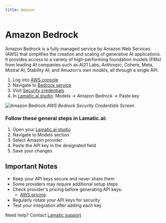 ```yaml
---
title: Amazon
---
```


[AWS console]: https://aws.amazon.com/bedrock
[AWS Bedrock]: https://console.aws.amazon.com/bedrock
[AWS credentials]: https://console.aws.amazon.com/iam/home#/security_credentials
[AWS docs]: https://docs.aws.amazon.com/bedrock/
[AWS pricing]: https://aws.amazon.com/bedrock/pricing/

[Lamatic.ai studio]: https://studio.lamatic.ai
[Lamatic support]: https://support.lamatic.ai

# Amazon Bedrock
Amazon Bedrock is a fully managed service by Amazon Web Services (AWS) that simplifies the creation and scaling of generative AI applications. It provides access to a variety of high-performing foundation models (FMs) from leading AI companies such as AI21 Labs, Anthropic, Cohere, Meta, Mistral AI, Stability AI, and Amazon's own models, all through a single API.

1. Log into [AWS console]
2. Navigate to [Bedrock service](https://console.aws.amazon.com/bedrock)
3. Visit [Security credentials][AWS credentials]
4. In [Lamatic.ai studio]: Models → Amazon Bedrock → Paste key

![Amazon Bedrock](./img/amazon.png)
*AWS Bedrock Security Credentials Screen*


### Follow these general steps in Lamatic.ai:
1. Open your [Lamatic.ai studio]
2. Navigate to Models section
3. Select Amazon provider
4. Paste the API key in the designated field
5. Save your changes

## Important Notes
- Keep your API keys secure and never share them
- Some providers may require additional setup steps
- Check provider's pricing before generating API keys:
  - [AWS pricing]
- Regularly rotate your API keys for security
- Test your integration after adding each key


Need help? Contact [Lamatic support]